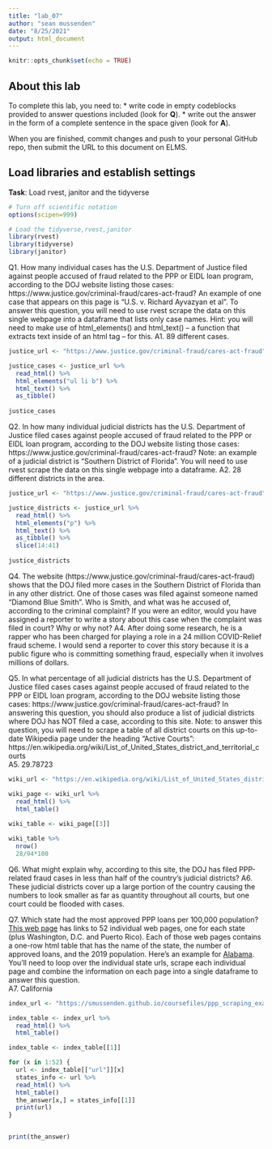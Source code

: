 ```yaml
---
title: "lab_07"
author: "sean mussenden"
date: "8/25/2021"
output: html_document
---
```


```r
knitr::opts_chunk$set(echo = TRUE)
```

## About this lab

To complete this lab, you need to:
* write code in empty codeblocks provided to answer questions included (look for **Q**).
* write out the answer in the form of a complete sentence in the space given (look for **A**).

When you are finished, commit changes and push to your personal GitHub repo, then submit the URL to this document on ELMS.

## Load libraries and establish settings
**Task**: Load rvest, janitor and the tidyverse
```r
# Turn off scientific notation
options(scipen=999)

# Load the tidyverse,rvest,janitor
library(rvest)
library(tidyverse)
library(janitor)

```


Q1. How many individual cases has the U.S. Department of Justice filed against people accused of fraud related to the PPP or EIDL loan program, according to the DOJ website listing those cases: https://www.justice.gov/criminal-fraud/cares-act-fraud?  An example of one case that appears on this page is "U.S. v. Richard Ayvazyan et al". To answer this question, you will need to use rvest scrape the data on this single webpage into a dataframe that lists only case names. Hint: you will need to make use of html_elements() and html_text() -- a function that extracts text inside of an html tag -- for this.
A1. 89 different cases.

```r
justice_url <- "https://www.justice.gov/criminal-fraud/cares-act-fraud"

justice_cases <- justice_url %>%
  read_html() %>%
  html_elements("ul li b") %>%
  html_text() %>%
  as_tibble()
  
justice_cases

```

Q2. In how many individual judicial districts has the U.S. Department of Justice filed cases against people accused of fraud related to the PPP or EIDL loan program, according to the DOJ website listing those cases: https://www.justice.gov/criminal-fraud/cares-act-fraud?  Note: an example of a judicial district is "Southern District of Florida". You will need to use rvest scrape the data on this single webpage into a dataframe.
A2. 28 different districts in the area.

```r
justice_url <- "https://www.justice.gov/criminal-fraud/cares-act-fraud"

justice_districts <- justice_url %>%
  read_html() %>%
  html_elements("p") %>%
  html_text() %>%
  as_tibble() %>%
  slice(14:41)
  
justice_districts
```

Q4. The website (https://www.justice.gov/criminal-fraud/cares-act-fraud) shows that the DOJ filed more cases in the Southern District of Florida than in any other district. One of those cases was filed against someone named "Diamond Blue Smith". Who is Smith, and what was he accused of, according to the criminal complaint? If you were an editor, would you have assigned a reporter to write a story about this case when the complaint was filed in court? Why or why not?
A4. After doing some research, he is a rapper who has been charged for playing a role in a 24 million COVID-Relief fraud scheme. I would send a reporter to cover this story because it is a public figure who is committing something fraud, especially when it involves millions of dollars.

Q5. In what percentage of all judicial districts has the U.S. Department of Justice filed cases cases against people accused of fraud related to the PPP or EIDL loan program, according to the DOJ website listing those cases: https://www.justice.gov/criminal-fraud/cares-act-fraud? In answering this question, you should also produce a list of judicial districts where DOJ has NOT filed a case, according to this site.  Note: to answer this question, you will need to scrape a table of all district courts on this up-to-date Wikipedia page under the heading "Active Courts": https://en.wikipedia.org/wiki/List_of_United_States_district_and_territorial_courts  
A5. 29.78723


```r
wiki_url <- "https://en.wikipedia.org/wiki/List_of_United_States_district_and_territorial_courts"

wiki_page <- wiki_url %>%
  read_html() %>%
  html_table() 
  
wiki_table <- wiki_page[[3]]

wiki_table %>%
  nrow()
  28/94*100
```
Q6. What might explain why, according to this site, the DOJ has filed PPP-related fraud cases in less than half of the country's judicial districts?
A6. These judicial districts cover up a large portion of the country causing the numbers to look smaller as far as quantity throughout all courts, but one court could be flooded with cases. 

Q7. Which state had the most approved PPP loans per 100,000 population? [This web page](https://smussenden.github.io/coursefiles/ppp_scraping_example/index.html) has links to 52 individual web pages, one for each state (plus Washington, D.C. and Puerto Rico). Each of those web pages contains a one-row html table that has the name of the state, the number of approved loans, and the 2019 population. Here's an example for [Alabama](https://smussenden.github.io/coursefiles/ppp_scraping_example/states/alabama.html). You'll need to loop over the individual state urls, scrape each individual page and combine the information on each page into a single dataframe to answer this question.  
A7. California
```r
index_url <- "https://smussenden.github.io/coursefiles/ppp_scraping_example/index.html"

index_table <- index_url %>%
  read_html() %>%
  html_table()

index_table <- index_table[[1]]

for (x in 1:52) {
  url <- index_table[["url"]][x]
  states_info <- url %>%
  read_html() %>%
  html_table() 
  the_answer[x,] = states_info[[1]]
  print(url)
}


print(the_answer)



```
